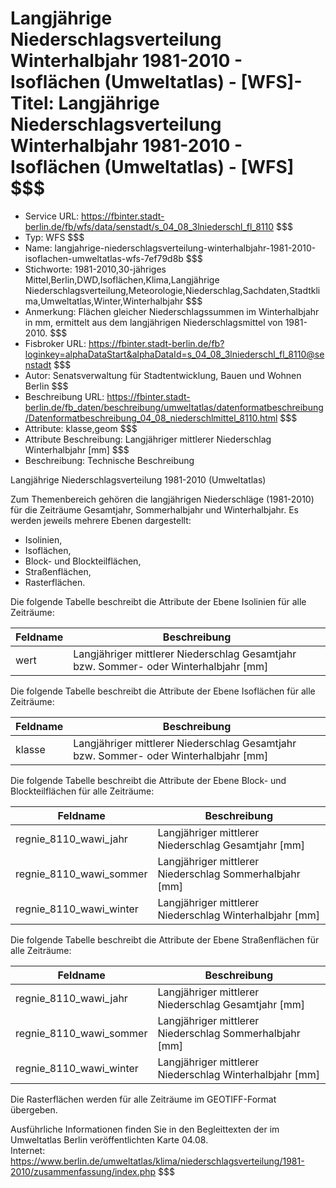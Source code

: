 # Langjährige Niederschlagsverteilung Winterhalbjahr 1981-2010 - Isoflächen (Umweltatlas) - [WFS]- Titel: Langjährige Niederschlagsverteilung Winterhalbjahr 1981-2010 - Isoflächen (Umweltatlas) - [WFS] $$$
- Service URL: https://fbinter.stadt-berlin.de/fb/wfs/data/senstadt/s_04_08_3lniederschl_fl_8110 $$$
- Typ: WFS $$$
- Name: langjahrige-niederschlagsverteilung-winterhalbjahr-1981-2010-isoflachen-umweltatlas-wfs-7ef79d8b $$$
- Stichworte: 1981-2010,30-jähriges Mittel,Berlin,DWD,Isoflächen,Klima,Langjährige Niederschlagsverteilung,Meteorologie,Niederschlag,Sachdaten,Stadtklima,Umweltatlas,Winter,Winterhalbjahr $$$
- Anmerkung: Flächen gleicher Niederschlagssummen im Winterhalbjahr in mm, ermittelt aus dem langjährigen Niederschlagsmittel von 1981-2010. $$$
- Fisbroker URL: https://fbinter.stadt-berlin.de/fb?loginkey=alphaDataStart&alphaDataId=s_04_08_3lniederschl_fl_8110@senstadt $$$
- Autor: Senatsverwaltung für Stadtentwicklung, Bauen und Wohnen Berlin $$$
- Beschreibung URL: https://fbinter.stadt-berlin.de/fb_daten/beschreibung/umweltatlas/datenformatbeschreibung/Datenformatbeschreibung_04_08_niederschlmittel_8110.html $$$
- Attribute: klasse,geom $$$
- Attribute Beschreibung: Langjähriger mittlerer Niederschlag Winterhalbjahr [mm] $$$
- Beschreibung: Technische Beschreibung 

Langjährige Niederschlagsverteilung 1981-2010 (Umweltatlas)

Zum Themenbereich gehören die langjährigen Niederschläge (1981-2010) für die Zeiträume Gesamtjahr, Sommerhalbjahr und Winterhalbjahr. Es werden jeweils mehrere Ebenen dargestellt:

* Isolinien,
* Isoflächen,
* Block- und Blockteilflächen,
* Straßenflächen,
* Rasterflächen.

Die folgende Tabelle beschreibt die Attribute der Ebene Isolinien für alle Zeiträume:

| **Feldname** | **Beschreibung**                                                                       |
| ------------ | -------------------------------------------------------------------------------------- |
| wert         | Langjähriger mittlerer Niederschlag Gesamtjahr bzw. Sommer- oder Winterhalbjahr \[mm\] |

Die folgende Tabelle beschreibt die Attribute der Ebene Isoflächen für alle Zeiträume:

| **Feldname** | **Beschreibung**                                                                       |
| ------------ | -------------------------------------------------------------------------------------- |
| klasse       | Langjähriger mittlerer Niederschlag Gesamtjahr bzw. Sommer- oder Winterhalbjahr \[mm\] |

Die folgende Tabelle beschreibt die Attribute der Ebene Block- und Blockteilflächen für alle Zeiträume:

| **Feldname**               | **Beschreibung**                                          |
| -------------------------- | --------------------------------------------------------- |
| regnie\_8110\_wawi\_jahr   | Langjähriger mittlerer Niederschlag Gesamtjahr \[mm\]     |
| regnie\_8110\_wawi\_sommer | Langjähriger mittlerer Niederschlag Sommerhalbjahr \[mm\] |
| regnie\_8110\_wawi\_winter | Langjähriger mittlerer Niederschlag Winterhalbjahr \[mm\] |

Die folgende Tabelle beschreibt die Attribute der Ebene Straßenflächen für alle Zeiträume:

| **Feldname**               | **Beschreibung**                                          |
| -------------------------- | --------------------------------------------------------- |
| regnie\_8110\_wawi\_jahr   | Langjähriger mittlerer Niederschlag Gesamtjahr \[mm\]     |
| regnie\_8110\_wawi\_sommer | Langjähriger mittlerer Niederschlag Sommerhalbjahr \[mm\] |
| regnie\_8110\_wawi\_winter | Langjähriger mittlerer Niederschlag Winterhalbjahr \[mm\] |

Die Rasterflächen werden für alle Zeiträume im GEOTIFF-Format übergeben.

Ausführliche Informationen finden Sie in den Begleittexten der im Umweltatlas Berlin veröffentlichten Karte 04.08.  
Internet: https://www.berlin.de/umweltatlas/klima/niederschlagsverteilung/1981-2010/zusammenfassung/index.php $$$
